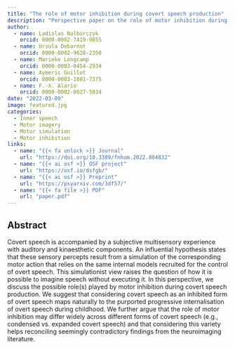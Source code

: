 ```yaml
---
title: "The role of motor inhibition during covert speech production"
description: "Perspective paper on the role of motor inhibition during covert speech production."
author: 
  - name: Ladislas Nalborczyk
    orcid: 0000-0002-7419-9855
  - name: Ursula Debarnot
    orcid: 0000-0002-9628-2350
  - name: Marieke Longcamp
    orcid: 0000-0003-0454-2934
  - name: Aymeric Guillot
    orcid: 0000-0003-1081-7375
  - name: F.-X. Alario
    orcid: 0000-0002-8627-5034
date: "2022-03-09"
image: featured.jpg
categories:
  - Inner speech
  - Motor imagery
  - Motor simulation
  - Motor inhibition
links:
  - name: "{{< fa unlock >}} Journal"
    url: "https://doi.org/10.3389/fnhum.2022.804832"
  - name: "{{< ai osf >}} OSF project"
    url: "https://osf.io/dsfgb/"
  - name: "{{< ai osf >}} Preprint"
    url: "https://psyarxiv.com/3df57/"
  - name: "{{< fa file >}} PDF"
    url: "paper.pdf"
---
```


## Abstract

Covert speech is accompanied by a subjective multisensory experience with auditory and kinaesthetic components. An influential hypothesis states that these sensory percepts result from a simulation of the corresponding motor action that relies on the same internal models recruited for the control of overt speech. This simulationist view raises the question of how it is possible to imagine speech without executing it. In this perspective, we discuss the possible role(s) played by motor inhibition during covert speech production. We suggest that considering covert speech as an inhibited form of overt speech maps naturally to the purported progressive internalisation of overt speech during childhood. We further argue that the role of motor inhibition may differ widely across different forms of covert speech (e.g., condensed vs. expanded covert speech) and that considering this variety helps reconciling seemingly contradictory findings from the neuroimaging literature.
